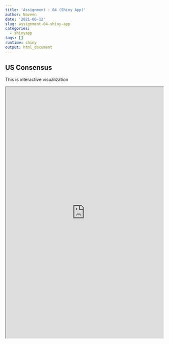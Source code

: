 ```yaml
---
title: 'Assignment : 04 (Shiny App)'
author: Naveen
date: '2021-06-12'
slug: assignment-04-shiny-app
categories:
  - shinyapp
tags: []
runtime: shiny
output: html_document
---
```



## US Consensus
This is interactive visualization 

<iframe src="https://naveenkapoor.shinyapps.io/DataAnalytics" height = "800" width = "100%"> </iframe>

